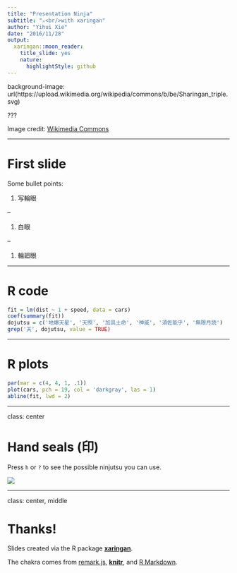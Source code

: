 ```yaml
---
title: "Presentation Ninja"
subtitle: "⚔<br/>with xaringan"
author: "Yihui Xie"
date: "2016/11/28"
output:
  xaringan::moon_reader: 
    title_slide: yes
    nature:
      highlightStyle: github
---
```


background-image: url(https://upload.wikimedia.org/wikipedia/commons/b/be/Sharingan_triple.svg)

???

Image credit: [Wikimedia Commons](https://commons.wikimedia.org/wiki/File:Sharingan_triple.svg)

---

# First slide

Some bullet points:

1. 写輪眼

--

1. 白眼

--

1. 輪廻眼

---

# R code

```r
fit = lm(dist ~ 1 + speed, data = cars)
coef(summary(fit))
dojutsu = c('地爆天星', '天照', '加具土命', '神威', '須佐能乎', '無限月読')
grep('天', dojutsu, value = TRUE)
```

---

# R plots

```r
par(mar = c(4, 4, 1, .1))
plot(cars, pch = 19, col = 'darkgray', las = 1)
abline(fit, lwd = 2)
```

---

class: center

# Hand seals (印)

Press `h` or `?` to see the possible ninjutsu you can use.

![](https://upload.wikimedia.org/wikipedia/commons/7/7e/Mudra-Naruto-KageBunshin.svg)

---

class: center, middle

# Thanks!

Slides created via the R package [**xaringan**](https://github.com/yihui/xaringan).

The chakra comes from [remark.js](https://remarkjs.com), [**knitr**](http://yihui.name/knitr), and [R Markdown](https://rmarkdown.rstudio.com).

